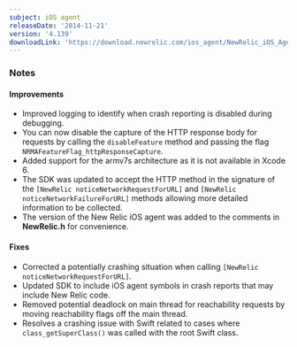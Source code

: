 ```yaml
---
subject: iOS agent
releaseDate: '2014-11-21'
version: '4.139'
downloadLink: 'https://download.newrelic.com/ios_agent/NewRelic_iOS_Agent_4.139.zip'
---
```


### Notes

#### Improvements

* Improved logging to identify when crash reporting is disabled during debugging.
* You can now disable the capture of the HTTP response body for requests by calling the `disableFeature` method and passing the flag `NRMAFeatureFlag_httpResponseCapture`.
* Added support for the armv7s architecture as it is not available in Xcode 6.
* The SDK was updated to accept the HTTP method in the signature of the `[NewRelic noticeNetworkRequestForURL]` and `[NewRelic noticeNetworkFailureForURL]` methods allowing more detailed information to be collected.
* The version of the New Relic iOS agent was added to the comments in **NewRelic.h** for convenience.

#### Fixes

* Corrected a potentially crashing situation when calling `[NewRelic noticeNetworkRequestForURL]`.
* Updated SDK to include iOS agent symbols in crash reports that may include New Relic code.
* Removed potential deadlock on main thread for reachability requests by moving reachability flags off the main thread.
* Resolves a crashing issue with Swift related to cases where `class_getSuperClass()` was called with the root Swift class.
